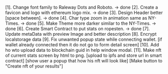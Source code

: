 [1]. Change font family to Raleway Dots and Roboto. -> done
[2]. Create a favicon and logo with ethereum logo mix. -> done
[3]. Design Header better [space between]. -> done
[4]. Char type zoom in animation same as NY-Times. -> done
[5]. Make Theme more darker similar to the NY-Times. -> done 
[6]. Create Smart Contract to put stats on ropesten. -> done
[7]. Update metaData with preview Image and better description 
[8]. Encrypt localstorage data
[9]. Fix unwanted popup state while connecting wallet. [if wallet already connected then it do not go to form detail screen]
[10]. Add ho wto upload data to blockchain guid in help window modal.
[11]. Make nft of current stats screen by html to png. [upload to ipfs and store url in smart contract]
    [show user a popup that how his nft will look like]
    [Make button to "Create nft of your results"]
